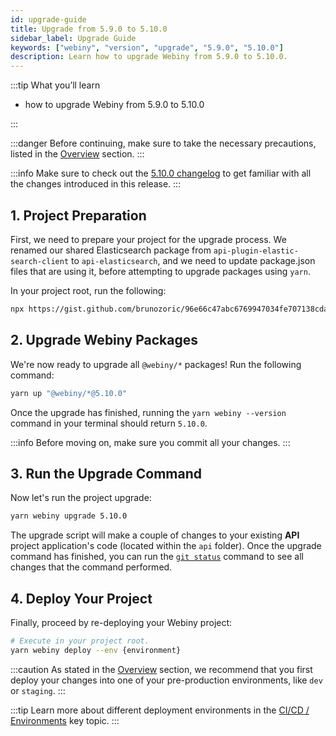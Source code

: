 ```yaml
---
id: upgrade-guide
title: Upgrade from 5.9.0 to 5.10.0
sidebar_label: Upgrade Guide
keywords: ["webiny", "version", "upgrade", "5.9.0", "5.10.0"]
description: Learn how to upgrade Webiny from 5.9.0 to 5.10.0.
---
```


:::tip What you’ll learn

- how to upgrade Webiny from 5.9.0 to 5.10.0

:::

:::danger
Before continuing, make sure to take the necessary precautions, listed in the [Overview](/docs/how-to-guides/upgrade-webiny#-precaution-measures) section.
:::

:::info
Make sure to check out the [5.10.0 changelog](/docs/changelog/5.10.0) to get familiar with all the changes introduced in this release.
:::

## 1. Project Preparation

First, we need to prepare your project for the upgrade process.
We renamed our shared Elasticsearch package from `api-plugin-elastic-search-client` to `api-elasticsearch`, and we need to update package.json files that are using it, before attempting to upgrade packages using `yarn`.

In your project root, run the following:

```bash
npx https://gist.github.com/brunozoric/96e66c47abc6769947034fe707138cda
```

## 2. Upgrade Webiny Packages

We're now ready to upgrade all `@webiny/*` packages! Run the following command:

```bash
yarn up "@webiny/*@5.10.0"
```

Once the upgrade has finished, running the `yarn webiny --version` command in your terminal should return `5.10.0`.

:::info
Before moving on, make sure you commit all your changes.
:::

## 3. Run the Upgrade Command

Now let's run the project upgrade:

```bash
yarn webiny upgrade 5.10.0
```

The upgrade script will make a couple of changes to your existing **API** project application's code (located within the `api` folder). Once the upgrade command has finished, you can run the [`git status`](https://git-scm.com/docs/git-status) command to see all changes that the command performed.

## 4. Deploy Your Project

Finally, proceed by re-deploying your Webiny project:

```bash
# Execute in your project root.
yarn webiny deploy --env {environment}
```

:::caution
As stated in the [Overview](/docs/how-to-guides/upgrade-webiny#pre-production-environments-first) section, we recommend that you first deploy your changes into one of your pre-production environments, like `dev` or `staging`.
:::

:::tip
Learn more about different deployment environments in the [CI/CD / Environments](/docs/key-topics/ci-cd/environments) key topic.
:::
